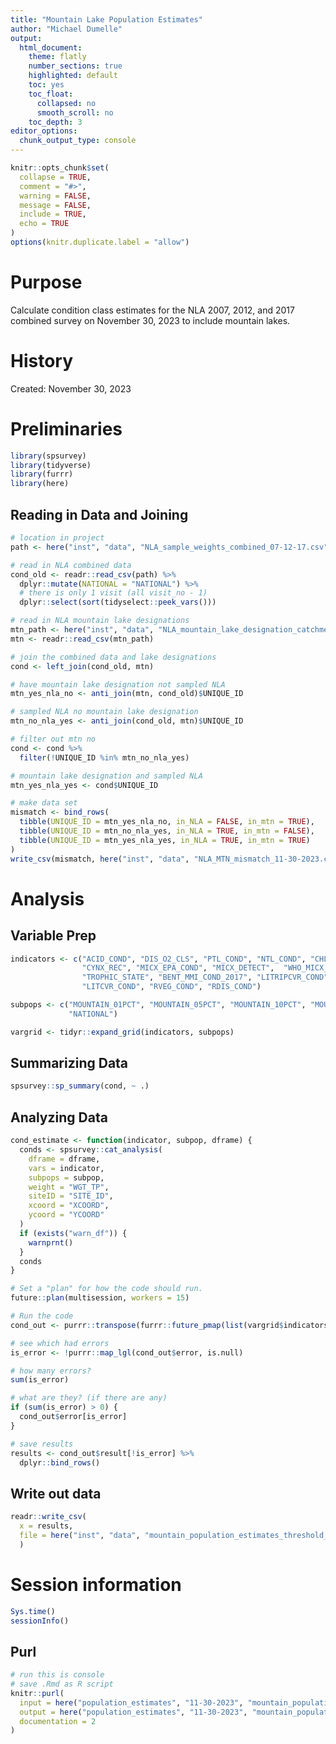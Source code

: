 ```yaml
---
title: "Mountain Lake Population Estimates"
author: "Michael Dumelle"
output:
  html_document:
    theme: flatly
    number_sections: true
    highlighted: default 
    toc: yes
    toc_float:
      collapsed: no
      smooth_scroll: no
    toc_depth: 3
editor_options: 
  chunk_output_type: console
---
```


```r
knitr::opts_chunk$set(
  collapse = TRUE,
  comment = "#>", 
  warning = FALSE, 
  message = FALSE,
  include = TRUE, 
  echo = TRUE
)
options(knitr.duplicate.label = "allow")
```

# Purpose
Calculate condition class estimates for the NLA 2007, 2012, and 2017 combined survey on November 30, 2023 to include mountain lakes.

# History
Created: November 30, 2023

# Preliminaries

```r
library(spsurvey)
library(tidyverse)
library(furrr)
library(here)
```

## Reading in Data and Joining

```r
# location in project
path <- here("inst", "data", "NLA_sample_weights_combined_07-12-17.csv")

# read in NLA combined data
cond_old <- readr::read_csv(path) %>%
  dplyr::mutate(NATIONAL = "NATIONAL") %>% 
  # there is only 1 visit (all visit_no - 1)
  dplyr::select(sort(tidyselect::peek_vars())) 

# read in NLA mountain lake designations
mtn_path <- here("inst", "data", "NLA_mountain_lake_designation_catchment_without_lake.csv")
mtn <- readr::read_csv(mtn_path)

# join the combined data and lake designations
cond <- left_join(cond_old, mtn)

# have mountain lake designation not sampled NLA
mtn_yes_nla_no <- anti_join(mtn, cond_old)$UNIQUE_ID

# sampled NLA no mountain lake designation
mtn_no_nla_yes <- anti_join(cond_old, mtn)$UNIQUE_ID

# filter out mtn no
cond <- cond %>%
  filter(!UNIQUE_ID %in% mtn_no_nla_yes)

# mountain lake designation and sampled NLA
mtn_yes_nla_yes <- cond$UNIQUE_ID

# make data set
mismatch <- bind_rows(
  tibble(UNIQUE_ID = mtn_yes_nla_no, in_NLA = FALSE, in_mtn = TRUE),
  tibble(UNIQUE_ID = mtn_no_nla_yes, in_NLA = TRUE, in_mtn = FALSE),
  tibble(UNIQUE_ID = mtn_yes_nla_yes, in_NLA = TRUE, in_mtn = TRUE)
)
write_csv(mismatch, here("inst", "data", "NLA_MTN_mismatch_11-30-2023.csv"))
```

# Analysis

## Variable Prep

```r
indicators <- c("ACID_COND", "DIS_O2_CLS", "PTL_COND", "NTL_COND", "CHLA_COND",
                "CYNX_REC", "MICX_EPA_COND", "MICX_DETECT",  "WHO_MICX_COND",
                "TROPHIC_STATE", "BENT_MMI_COND_2017", "LITRIPCVR_COND",
                "LITCVR_COND", "RVEG_COND", "RDIS_COND")

subpops <- c("MOUNTAIN_01PCT", "MOUNTAIN_05PCT", "MOUNTAIN_10PCT", "MOUNTAIN_25PCT",
             "NATIONAL")

vargrid <- tidyr::expand_grid(indicators, subpops)
```

## Summarizing Data

```r
spsurvey::sp_summary(cond, ~ .)
```

## Analyzing Data

```r
cond_estimate <- function(indicator, subpop, dframe) {
  conds <- spsurvey::cat_analysis(
    dframe = dframe,
    vars = indicator,
    subpops = subpop,
    weight = "WGT_TP",
    siteID = "SITE_ID",
    xcoord = "XCOORD",
    ycoord = "YCOORD"
  )
  if (exists("warn_df")) {
    warnprnt()
  }
  conds
}
```

```r
# Set a "plan" for how the code should run.
future::plan(multisession, workers = 15)

# Run the code
cond_out <- purrr::transpose(furrr::future_pmap(list(vargrid$indicators, vargrid$subpops), purrr::safely(cond_estimate), dframe = cond, .options = furrr_options(seed = TRUE)))

# see which had errors
is_error <- !purrr::map_lgl(cond_out$error, is.null)

# how many errors?
sum(is_error)

# what are they? (if there are any)
if (sum(is_error) > 0) {
  cond_out$error[is_error]
}

# save results
results <- cond_out$result[!is_error] %>%
  dplyr::bind_rows()
```

## Write out data

```r
readr::write_csv(
  x = results,
  file = here("inst", "data", "mountain_population_estimates_threshold_test.csv")
  )
```

# Session information

```r
Sys.time()
sessionInfo()
```

## Purl

```r
# run this is console
# save .Rmd as R script
knitr::purl(
  input = here("population_estimates", "11-30-2023", "mountain_population_estimates_11-30-2023.Rmd"),
  output = here("population_estimates", "11-30-2023", "mountain_population_estimates_11-30-2023.R"),
  documentation = 2
)
```